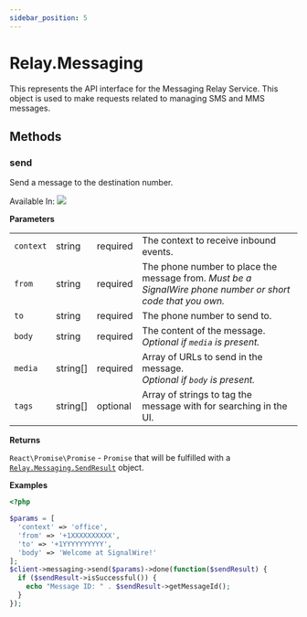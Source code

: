 ```yaml
---
sidebar_position: 5
---
```


# Relay.Messaging

This represents the API interface for the Messaging Relay Service. This object is used to make requests related to managing SMS and MMS messages.

## Methods

<div class="method-definitions"></div>

### send

Send a message to the destination number.

Available In: <img class="method-available-tag" src="https://img.shields.io/badge/-v2.1+-brightgreen.svg" />

**Parameters**

|   |   |   |   |
| - | - | - | - |
| `context` | <span class="method-prop-type">string</span> | <span class="required-arg">required</span> | The context to receive inbound events. |
| `from` | <span class="method-prop-type">string</span> | <span class="required-arg">required</span> | The phone number to place the message from. _Must be a SignalWire phone number or short code that you own._ |
| `to` | <span class="method-prop-type">string</span> | <span class="required-arg">required</span> | The phone number to send to. |
| `body` | <span class="method-prop-type">string</span> | <span class="required-arg">required</span> | The content of the message.<br /> _Optional if `media` is present._ |
| `media` | <span class="method-prop-type">string[]</span> | <span class="required-arg">required</span> | Array of URLs to send in the message. <br /> _Optional if `body` is present._ |
| `tags` | <span class="method-prop-type">string[]</span> | <span class="optional-arg">optional</span> | Array of strings to tag the message with for searching in the UI. |

**Returns**

`React\Promise\Promise` - `Promise` that will be fulfilled with a [`Relay.Messaging.SendResult`](php/reference/relay_messaging/send_result.mdx) object.

**Examples**

```php title="Send a message in the context 'office'."
<?php

$params = [
  'context' => 'office',
  'from' => '+1XXXXXXXXXX',
  'to' => '+1YYYYYYYYYY',
  'body' => 'Welcome at SignalWire!'
];
$client->messaging->send($params)->done(function($sendResult) {
  if ($sendResult->isSuccessful()) {
    echo "Message ID: " . $sendResult->getMessageId();
  }
});
```
